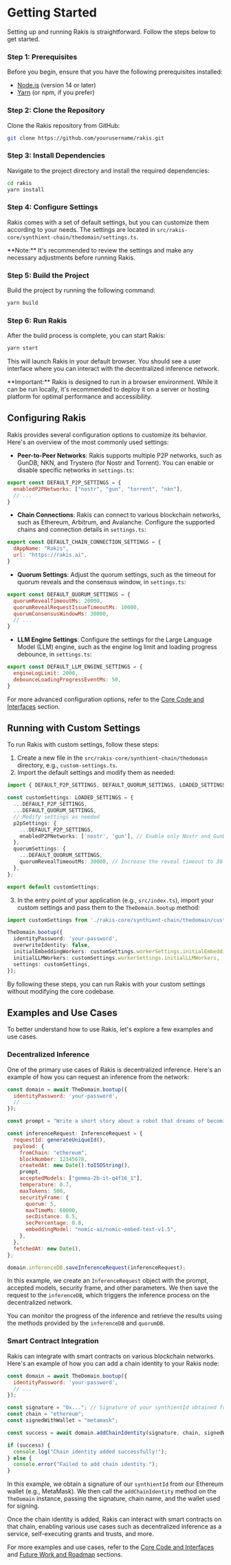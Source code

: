 
# Getting Started

Setting up and running Rakis is straightforward. Follow the steps below to get started.

<Steps>

### Step 1: Prerequisites

Before you begin, ensure that you have the following prerequisites installed:

- [Node.js](https://nodejs.org/) (version 14 or later)
- [Yarn](https://classic.yarnpkg.com/en/docs/install) (or npm, if you prefer)

### Step 2: Clone the Repository

Clone the Rakis repository from GitHub:

```bash
git clone https://github.com/yourusername/rakis.git
```

### Step 3: Install Dependencies

Navigate to the project directory and install the required dependencies:

```bash
cd rakis
yarn install
```

### Step 4: Configure Settings

Rakis comes with a set of default settings, but you can customize them according to your needs. The settings are located in `src/rakis-core/synthient-chain/thedomain/settings.ts`.

<Callout>
**Note:** It's recommended to review the settings and make any necessary adjustments before running Rakis.
</Callout>

### Step 5: Build the Project

Build the project by running the following command:

```bash
yarn build
```

### Step 6: Run Rakis

After the build process is complete, you can start Rakis:

```bash
yarn start
```

This will launch Rakis in your default browser. You should see a user interface where you can interact with the decentralized inference network.

</Steps>

<Callout emoji="⚠️">
**Important:** Rakis is designed to run in a browser environment. While it can be run locally, it's recommended to deploy it on a server or hosting platform for optimal performance and accessibility.
</Callout>

## Configuring Rakis

Rakis provides several configuration options to customize its behavior. Here's an overview of the most commonly used settings:

- **Peer-to-Peer Networks**: Rakis supports multiple P2P networks, such as GunDB, NKN, and Trystero (for Nostr and Torrent). You can enable or disable specific networks in `settings.ts`:

```javascript
export const DEFAULT_P2P_SETTINGS = {
  enabledP2PNetworks: ["nostr", "gun", "torrent", "nkn"],
  // ...
}
```

- **Chain Connections**: Rakis can connect to various blockchain networks, such as Ethereum, Arbitrum, and Avalanche. Configure the supported chains and connection details in `settings.ts`:

```javascript
export const DEFAULT_CHAIN_CONNECTION_SETTINGS = {
  dAppName: "Rakis",
  url: "https://rakis.ai",
}
```

- **Quorum Settings**: Adjust the quorum settings, such as the timeout for quorum reveals and the consensus window, in `settings.ts`:

```javascript
export const DEFAULT_QUORUM_SETTINGS = {
  quorumRevealTimeoutMs: 20000,
  quorumRevealRequestIssueTimeoutMs: 10000,
  quorumConsensusWindowMs: 30000,
  // ...
}
```

- **LLM Engine Settings**: Configure the settings for the Large Language Model (LLM) engine, such as the engine log limit and loading progress debounce, in `settings.ts`:

```javascript
export const DEFAULT_LLM_ENGINE_SETTINGS = {
  engineLogLimit: 2000,
  debounceLoadingProgressEventMs: 50,
}
```

For more advanced configuration options, refer to the [Core Code and Interfaces](/core-code-and-interfaces) section.

## Running with Custom Settings

To run Rakis with custom settings, follow these steps:

1. Create a new file in the `src/rakis-core/synthient-chain/thedomain` directory, e.g., `custom-settings.ts`.
2. Import the default settings and modify them as needed:

```typescript
import { DEFAULT_P2P_SETTINGS, DEFAULT_QUORUM_SETTINGS, LOADED_SETTINGS } from './settings';

const customSettings: LOADED_SETTINGS = {
  ...DEFAULT_P2P_SETTINGS,
  ...DEFAULT_QUORUM_SETTINGS,
  // Modify settings as needed
  p2pSettings: {
    ...DEFAULT_P2P_SETTINGS,
    enabledP2PNetworks: ['nostr', 'gun'], // Enable only Nostr and GunDB
  },
  quorumSettings: {
    ...DEFAULT_QUORUM_SETTINGS,
    quorumRevealTimeoutMs: 30000, // Increase the reveal timeout to 30 seconds
  },
};

export default customSettings;
```

3. In the entry point of your application (e.g., `src/index.ts`), import your custom settings and pass them to the `TheDomain.bootup` method:

```typescript
import customSettings from './rakis-core/synthient-chain/thedomain/custom-settings';

TheDomain.bootup({
  identityPassword: 'your-password',
  overwriteIdentity: false,
  initialEmbeddingWorkers: customSettings.workerSettings.initialEmbeddingWorkers,
  initialLLMWorkers: customSettings.workerSettings.initialLLMWorkers,
  settings: customSettings,
});
```

By following these steps, you can run Rakis with your custom settings without modifying the core codebase.

## Examples and Use Cases

To better understand how to use Rakis, let's explore a few examples and use cases.

### Decentralized Inference

One of the primary use cases of Rakis is decentralized inference. Here's an example of how you can request an inference from the network:

```javascript
const domain = await TheDomain.bootup({
  identityPassword: 'your-password',
  // ...
});

const prompt = "Write a short story about a robot that dreams of becoming a poet.";

const inferenceRequest: InferenceRequest = {
  requestId: generateUniqueId(),
  payload: {
    fromChain: "ethereum",
    blockNumber: 12345678,
    createdAt: new Date().toISOString(),
    prompt,
    acceptedModels: ["gemma-2b-it-q4f16_1"],
    temperature: 0.7,
    maxTokens: 500,
    securityFrame: {
      quorum: 5,
      maxTimeMs: 60000,
      secDistance: 0.5,
      secPercentage: 0.8,
      embeddingModel: "nomic-ai/nomic-embed-text-v1.5",
    },
  },
  fetchedAt: new Date(),
};

domain.inferenceDB.saveInferenceRequest(inferenceRequest);
```

In this example, we create an `InferenceRequest` object with the prompt, accepted models, security frame, and other parameters. We then save the request to the `inferenceDB`, which triggers the inference process on the decentralized network.

You can monitor the progress of the inference and retrieve the results using the methods provided by the `inferenceDB` and `quorumDB`.

### Smart Contract Integration

Rakis can integrate with smart contracts on various blockchain networks. Here's an example of how you can add a chain identity to your Rakis node:

```javascript
const domain = await TheDomain.bootup({
  identityPassword: 'your-password',
  // ...
});

const signature = "0x..."; // Signature of your synthientId obtained from your wallet
const chain = "ethereum";
const signedWithWallet = "metamask";

const success = await domain.addChainIdentity(signature, chain, signedWithWallet);

if (success) {
  console.log("Chain identity added successfully!");
} else {
  console.error("Failed to add chain identity.");
}
```

In this example, we obtain a signature of our `synthientId` from our Ethereum wallet (e.g., MetaMask). We then call the `addChainIdentity` method on the `TheDomain` instance, passing the signature, chain name, and the wallet used for signing.

Once the chain identity is added, Rakis can interact with smart contracts on that chain, enabling various use cases such as decentralized inference as a service, self-executing grants and trusts, and more.

For more examples and use cases, refer to the [Core Code and Interfaces](/core-code-and-interfaces) and [Future Work and Roadmap](/future-work-and-roadmap) sections.